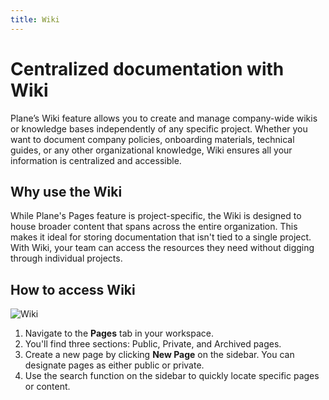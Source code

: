 ```yaml
---
title: Wiki
---
```


# Centralized documentation with Wiki

Plane’s Wiki feature allows you to create and manage company-wide wikis or knowledge bases independently of any specific project. Whether you want to document company policies, onboarding materials, technical guides, or any other organizational knowledge, Wiki ensures all your information is centralized and accessible.

## Why use the Wiki
While Plane's Pages feature is project-specific, the Wiki is designed to house broader content that spans across the entire organization. This makes it ideal for storing documentation that isn't tied to a single project. With Wiki, your team can access the resources they need without digging through individual projects.

## How to access Wiki

![Wiki](https://media.docs.plane.so/pages/pages-wiki.webp#center)


1. Navigate to the **Pages** tab in your workspace.
2. You'll find three sections: Public, Private, and Archived pages.
2. Create a new page by clicking **New Page** on the sidebar. You can designate pages as either public or private.
4. Use the search function on the sidebar to quickly locate specific pages or content.
